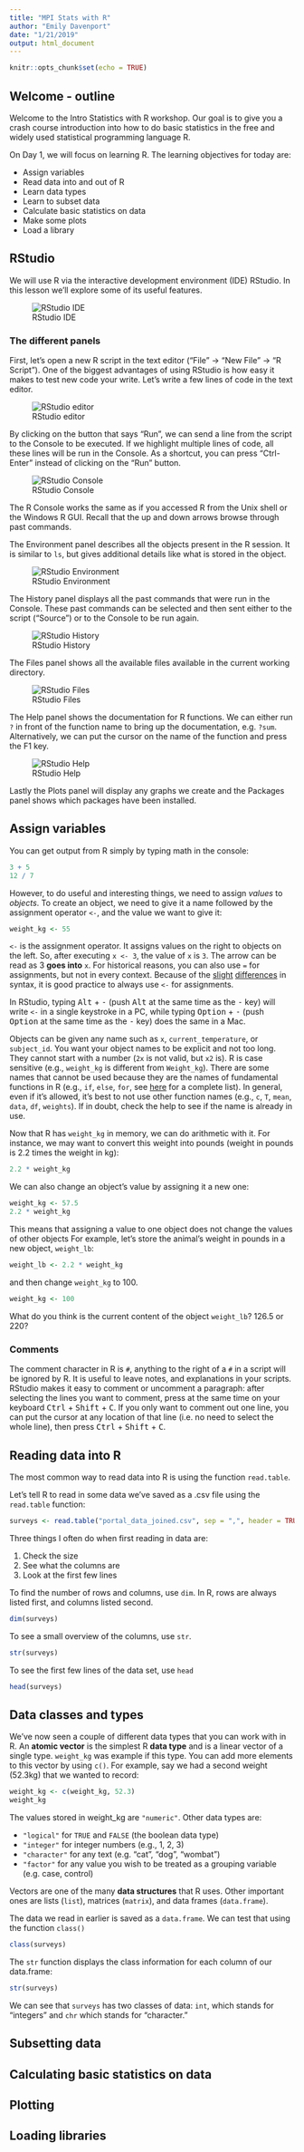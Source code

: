 ```yaml
---
title: "MPI Stats with R"
author: "Emily Davenport"
date: "1/21/2019"
output: html_document
---
```


```r
knitr::opts_chunk$set(echo = TRUE)
```

## Welcome - outline

Welcome to the Intro Statistics with R workshop. 
Our goal is to give you a crash course introduction into how to do basic statistics in the free and widely used statistical programming language R. 

On Day 1, we will focus on learning R. 
The learning objectives for today are:

* Assign variables
* Read data into and out of R
* Learn data types
* Learn to subset data
* Calculate basic statistics on data
* Make some plots
* Load a library

## RStudio
We will use R via the interactive development environment (IDE) RStudio.
In this lesson we'll explore some of its useful features.

![RStudio IDE](fig/rstudio-full.png)

### The different panels

First, let's open a new R script in the text editor ("File" -> "New File" -> "R Script").
One of the biggest advantages of using RStudio is how easy it makes to test new code your write.
Let's write a few lines of code in the text editor.

![RStudio editor](fig/rstudio-editor.png)

By clicking on the button that says "Run", we can send a line from the script to the Console to be executed.
If we highlight multiple lines of code, all these lines will be run in the Console.
As a shortcut, you can press "Ctrl-Enter" instead of clicking on the "Run" button.

![RStudio Console](fig/rstudio-console.png)

The R Console works the same as if you accessed R from the Unix shell or the Windows R GUI.
Recall that the up and down arrows browse through past commands.

The Environment panel describes all the objects present in the R session.
It is similar to `ls`, but gives additional details like what is stored in the object.

![RStudio Environment](fig/rstudio-environment.png)

The History panel displays all the past commands that were run in the Console.
These past commands can be selected and then sent either to the script ("Source") or to the Console to be run again.

![RStudio History](fig/rstudio-history.png)

The Files panel shows all the available files available in the current working directory.

![RStudio Files](fig/rstudio-files.png)

The Help panel shows the documentation for R functions.
We can either run `?` in front of the function name to bring up the documentation, e.g. `?sum`.
Alternatively, we can put the cursor on the name of the function and press the F1 key.

![RStudio Help](fig/rstudio-help.png)

Lastly the Plots panel will display any graphs we create and the Packages panel shows which packages have been installed.

## Assign variables

You can get output from R simply by typing math in the console:

```r
3 + 5
12 / 7
```

However, to do useful and interesting things, we need to assign _values_ to
_objects_. To create an object, we need to give it a name followed by the
assignment operator `<-`, and the value we want to give it:

```r
weight_kg <- 55
```

`<-` is the assignment operator. It assigns values on the right to objects on
the left. So, after executing `x <- 3`, the value of `x` is `3`. The arrow can
be read as 3 **goes into** `x`.  For historical reasons, you can also use `=`
for assignments, but not in every context. Because of the
[slight](http://blog.revolutionanalytics.com/2008/12/use-equals-or-arrow-for-assignment.html)
[differences](http://r.789695.n4.nabble.com/Is-there-any-difference-between-and-tp878594p878598.html)
in syntax, it is good practice to always use `<-` for assignments.

In RStudio, typing <kbd>Alt</kbd> + <kbd>-</kbd> (push <kbd>Alt</kbd> at the
same time as the <kbd>-</kbd> key) will write ` <- ` in a single keystroke in a PC, while typing <kbd>Option</kbd> + <kbd>-</kbd> (push <kbd>Option</kbd> at the
same time as the <kbd>-</kbd> key) does the same in a Mac.

Objects can be given any name such as `x`, `current_temperature`, or
`subject_id`. You want your object names to be explicit and not too long. They
cannot start with a number (`2x` is not valid, but `x2` is). R is case sensitive
(e.g., `weight_kg` is different from `Weight_kg`). There are some names that
cannot be used because they are the names of fundamental functions in R (e.g.,
`if`, `else`, `for`, see
[here](https://stat.ethz.ch/R-manual/R-devel/library/base/html/Reserved.html)
for a complete list). In general, even if it's allowed, it's best to not use
other function names (e.g., `c`, `T`, `mean`, `data`, `df`, `weights`). If in
doubt, check the help to see if the name is already in use. 

Now that R has `weight_kg` in memory, we can do arithmetic with it. For
instance, we may want to convert this weight into pounds (weight in pounds is 2.2 times the weight in kg):

```r
2.2 * weight_kg
```

We can also change an object's value by assigning it a new one:

```r
weight_kg <- 57.5
2.2 * weight_kg
```

This means that assigning a value to one object does not change the values of
other objects  For example, let's store the animal's weight in pounds in a new
object, `weight_lb`:

```r
weight_lb <- 2.2 * weight_kg
```

and then change `weight_kg` to 100.

```r
weight_kg <- 100
```

What do you think is the current content of the object `weight_lb`? 126.5 or 220?

### Comments

The comment character in R is `#`, anything to the right of a `#` in a script
will be ignored by R. It is useful to leave notes, and explanations in your
scripts.
RStudio makes it easy to comment or uncomment a paragraph: after selecting the
lines you  want to comment, press at the same time on your keyboard
<kbd>Ctrl</kbd> + <kbd>Shift</kbd> + <kbd>C</kbd>. If you only want to comment
out one line, you can put the cursor at any location of that line (i.e. no need 
to select the whole line), then press <kbd>Ctrl</kbd> + <kbd>Shift</kbd> + 
<kbd>C</kbd>.

## Reading data into R

The most common way to read data into R is using the function `read.table`.

Let's tell R to read in some data we've saved as a .csv file using the `read.table` function:

```r
surveys <- read.table("portal_data_joined.csv", sep = ",", header = TRUE, stringsAsFactors = FALSE)
```

Three things I often do when first reading in data are:

1. Check the size
2. See what the columns are
3. Look at the first few lines

To find the number of rows and columns, use `dim`. 
In R, rows are always listed first, and columns listed second. 

```r
dim(surveys)
```

To see a small overview of the columns, use `str`.

```r
str(surveys)
```

To see the first few lines of the data set, use `head`

```r
head(surveys)
```

## Data classes and types

We've now seen a couple of different data types that you can work with in R. 
An **atomic vector** is the simplest R **data type** and is a linear vector of a single type. 
`weight_kg` was example if this type. 
You can add more elements to this vector by using `c()`. 
For example, say we had a second weight (52.3kg) that we wanted to record:

```r
weight_kg <- c(weight_kg, 52.3)
weight_kg
```

The values stored in weight_kg are `"numeric"`.
Other data types are:

* `"logical"` for `TRUE` and `FALSE` (the boolean data type)
* `"integer"` for integer numbers (e.g., 1, 2, 3)
* `"character"` for any text (e.g. "cat", "dog", "wombat")
* `"factor"` for any value you wish to be treated as a grouping variable (e.g. case, control)

Vectors are one of the many **data structures** that R uses. Other important
ones are lists (`list`), matrices (`matrix`), and data frames (`data.frame`).

The data we read in earlier is saved as a `data.frame`.
We can test that using the function `class()`

```r
class(surveys)
```

The `str` function displays the class information for each column of our data.frame:

```r
str(surveys)
```

We can see that `surveys` has two classes of data: `int`, which stands for "integers" and `chr` which stands for "character."



## Subsetting data

## Calculating basic statistics on data

## Plotting

## Loading libraries




